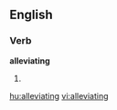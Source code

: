 ==English==

===Verb===
'''alleviating'''

# {{present participle of|[[alleviate]]}}

[[hu:alleviating]]
[[vi:alleviating]]